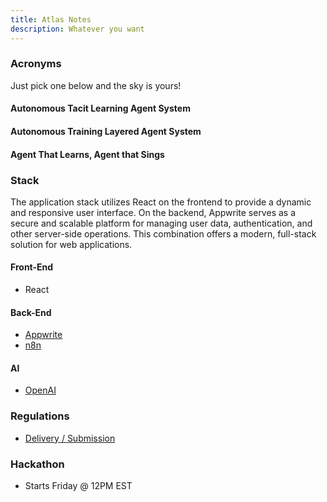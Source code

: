 ```yaml
---
title: Atlas Notes
description: Whatever you want
---
```


### Acronyms

Just pick one below and the sky is yours!

#### Autonomous Tacit Learning Agent System

#### Autonomous Training Layered Agent System

#### Agent That Learns, Agent that Sings


### Stack

The application stack utilizes React on the frontend to provide a dynamic and responsive user interface. 
On the backend, Appwrite serves as a secure and scalable platform for managing user data, authentication, and other server-side operations.
This combination offers a modern, full-stack solution for web applications.

#### Front-End

- React

#### Back-End

- [Appwrite](/application/appwrite/)
- [n8n](/application/n8n/)

#### AI

- [OpenAI](/application/ml#openai)

### Regulations

- [Delivery / Submission](https://lablab.ai/delivering-your-hackathon-solution)

### Hackathon

- Starts Friday @ 12PM EST